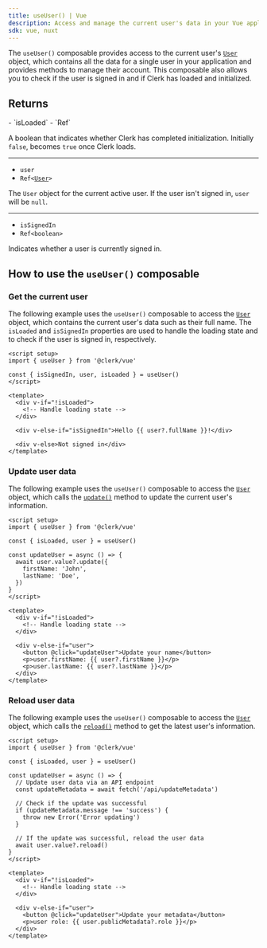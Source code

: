 ```yaml
---
title: useUser() | Vue
description: Access and manage the current user's data in your Vue application with Clerk's useUser() composable.
sdk: vue, nuxt
---
```


The `useUser()` composable provides access to the current user's [`User`](/docs/references/javascript/user) object, which contains all the data for a single user in your application and provides methods to manage their account. This composable also allows you to check if the user is signed in and if Clerk has loaded and initialized.

## Returns

<Properties>
  - `isLoaded`
  - `Ref<boolean>`

  A boolean that indicates whether Clerk has completed initialization. Initially `false`, becomes `true` once Clerk loads.

  ---

  - `user`
  - <code>Ref\<[User](/docs/references/javascript/user)></code>

  The `User` object for the current active user. If the user isn't signed in, `user` will be `null`.

  ---

  - `isSignedIn`
  - `Ref<boolean>`

  Indicates whether a user is currently signed in.
</Properties>

## How to use the `useUser()` composable

### Get the current user

The following example uses the `useUser()` composable to access the [`User`](/docs/references/javascript/user) object, which contains the current user's data such as their full name. The `isLoaded` and `isSignedIn` properties are used to handle the loading state and to check if the user is signed in, respectively.

```vue {{ filename: 'GetCurrentUser.vue' }}
<script setup>
import { useUser } from '@clerk/vue'

const { isSignedIn, user, isLoaded } = useUser()
</script>

<template>
  <div v-if="!isLoaded">
    <!-- Handle loading state -->
  </div>

  <div v-else-if="isSignedIn">Hello {{ user?.fullName }}!</div>

  <div v-else>Not signed in</div>
</template>
```

### Update user data

The following example uses the `useUser()` composable to access the [`User`](/docs/references/javascript/user) object, which calls the [`update()`](/docs/references/javascript/user#update) method to update the current user's information.

```vue {{ filename: 'UpdateUser.vue' }}
<script setup>
import { useUser } from '@clerk/vue'

const { isLoaded, user } = useUser()

const updateUser = async () => {
  await user.value?.update({
    firstName: 'John',
    lastName: 'Doe',
  })
}
</script>

<template>
  <div v-if="!isLoaded">
    <!-- Handle loading state -->
  </div>

  <div v-else-if="user">
    <button @click="updateUser">Update your name</button>
    <p>user.firstName: {{ user?.firstName }}</p>
    <p>user.lastName: {{ user?.lastName }}</p>
  </div>
</template>
```

### Reload user data

The following example uses the `useUser()` composable to access the [`User`](/docs/references/javascript/user) object, which calls the [`reload()`](/docs/references/javascript/user#reload) method to get the latest user's information.

<Include src="_partials/user-reload" />

```vue {{ filename: 'ReloadUser.vue' }}
<script setup>
import { useUser } from '@clerk/vue'

const { isLoaded, user } = useUser()

const updateUser = async () => {
  // Update user data via an API endpoint
  const updateMetadata = await fetch('/api/updateMetadata')

  // Check if the update was successful
  if (updateMetadata.message !== 'success') {
    throw new Error('Error updating')
  }

  // If the update was successful, reload the user data
  await user.value?.reload()
}
</script>

<template>
  <div v-if="!isLoaded">
    <!-- Handle loading state -->
  </div>

  <div v-else-if="user">
    <button @click="updateUser">Update your metadata</button>
    <p>user role: {{ user.publicMetadata?.role }}</p>
  </div>
</template>
```
